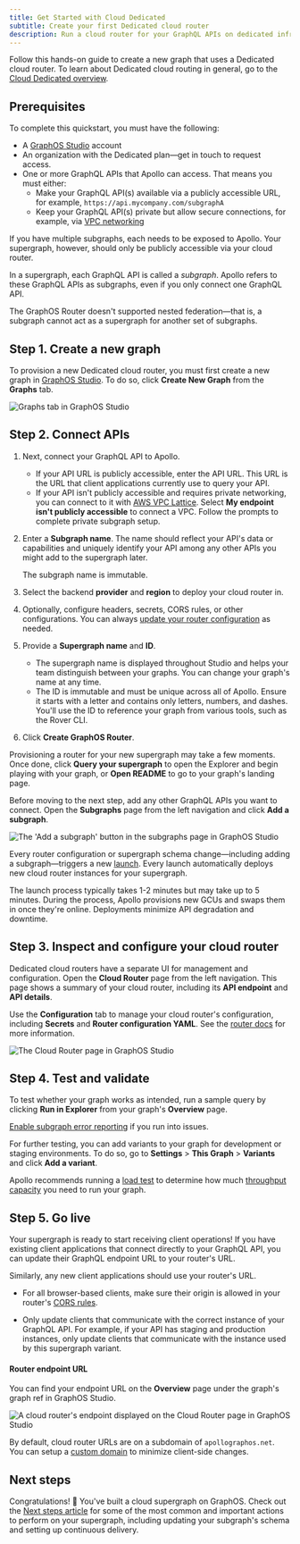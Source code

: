 ```yaml
---
title: Get Started with Cloud Dedicated
subtitle: Create your first Dedicated cloud router
description: Run a cloud router for your GraphQL APIs on dedicated infrastructure that Apollo provisions and manages.
---
```


<DedicatedPreview />

Follow this hands-on guide to create a new graph that uses a Dedicated cloud router.
To learn about Dedicated cloud routing in general, go to the [Cloud Dedicated overview](./).

## Prerequisites

To complete this quickstart, you must have the following:

- A [GraphOS Studio](https://studio.apollographql.com?referrer=docs-content) account
- An organization with the Dedicated plan—<TrackableLink href="https://www.apollographql.com/contact-sales?referrer=docs" eventName="content_contact_sales">get in touch</TrackableLink> to request access.
- One or more GraphQL APIs that Apollo can access. That means you must either:
  - Make your GraphQL API(s) available via a publicly accessible URL, for example, `https://api.mycompany.com/subgraphA`
  - Keep your GraphQL API(s) private but allow secure connections, for example, via [VPC networking](https://docs.aws.amazon.com/vpc/latest/peering/what-is-vpc-peering.html)

If you have multiple subgraphs, each needs to be exposed to Apollo. Your supergraph, however, should only be publicly accessible via your cloud router.

<Note>

In a supergraph, each GraphQL API is called a _subgraph_. Apollo refers to these GraphQL APIs as subgraphs, even if you only connect one GraphQL API.

The GraphOS Router doesn't supported nested federation—that is, a subgraph cannot act as a supergraph for another set of subgraphs.

</Note>

## Step 1. Create a new graph

To provision a new Dedicated cloud router, you must first create a new graph in [GraphOS Studio](https://studio.apollographql.com?referrer=docs-content). To do so, click **Create New Graph** from the **Graphs** tab.

<img
  className="screenshot"
  alt="Graphs tab in GraphOS Studio"
  src="../../img/cloud-dedicated/create-new-graph.png"
/>

## Step 2. Connect APIs

1. Next, connect your GraphQL API to Apollo.

   - If your API URL is publicly accessible, enter the API URL. This URL is the URL that client applications currently use to query your API.
   - If your API isn't publicly accessible and requires private networking, you can connect to it with [AWS VPC Lattice](./lattice). Select **My endpoint isn't publicly accessible** to connect a VPC. Follow the prompts to complete private subgraph setup.

2. Enter a **Subgraph name**. The name should reflect your API's data or capabilities and uniquely identify your API among any other APIs you might add to the supergraph later.

   <Note>

   The subgraph name is immutable.

   </Note>

3. Select the backend **provider** and **region** to deploy your cloud router in.
4. Optionally, configure headers, secrets, CORS rules, or other configurations. You can always [update your router configuration](#step-3-inspect-and-configure-your-cloud-router) as needed.
5. Provide a **Supergraph name** and **ID**.

   - The supergraph name is displayed throughout Studio and helps your team distinguish between your graphs. You can change your graph's name at any time.
   - The ID is immutable and must be unique across all of Apollo. Ensure it starts with a letter and contains only letters, numbers, and dashes. You'll use the ID to reference your graph from various tools, such as the Rover CLI.

6. Click **Create GraphOS Router**.

Provisioning a router for your new supergraph may take a few moments. Once done, click **Query your supergraph** to open the Explorer and begin playing with your graph, or **Open README** to go to your graph's landing page.

Before moving to the next step, add any other GraphQL APIs you want to connect. Open the **Subgraphs** page from the left navigation and click **Add a subgraph**.

<img
  className="screenshot"
  alt="The 'Add a subgraph' button in the subgraphs page in GraphOS Studio"
  src="../../img/cloud-dedicated/add-a-subgraph.jpg"
/>

Every router configuration or supergraph schema change—including adding a subgraph—triggers a new [launch](/graphos/delivery/launches/). Every launch automatically deploys new cloud router instances for your supergraph.

<Note>

The launch process typically takes 1-2 minutes but may take up to 5 minutes. During the process, Apollo provisions new GCUs and swaps them in once they're online. Deployments minimize API degradation and downtime.

</Note>

## Step 3. Inspect and configure your cloud router

Dedicated cloud routers have a separate UI for management and configuration. Open the **Cloud Router** page from the left navigation. This page shows a summary of your cloud router, including its **API endpoint** and **API details**.

Use the **Configuration** tab to manage your cloud router's configuration, including **Secrets** and **Router configuration YAML**. See the [router docs](/router/configuration/overview) for more information.

<img
  className="screenshot"
  alt="The Cloud Router page in GraphOS Studio"
  src="../../img/router/cloud-router-configuration.jpg"
/>

## Step 4. Test and validate

To test whether your graph works as intended, run a sample query by clicking **Run in Explorer** from your graph's **Overview** page.

[Enable subgraph error reporting](./lattice-troubleshooting/#enable-subgraph-error-inclusion) if you run into issues.

For further testing, you can add variants to your graph for development or staging environments. To do so, go to **Settings** > **This Graph** > **Variants** and click **Add a variant**.

Apollo recommends running a [load test](./throughput#loud-testing) to determine how much [throughput capacity](./throughput) you need to run your graph.

## Step 5. Go live

Your supergraph is ready to start receiving client operations! If you have existing client applications that connect directly to your GraphQL API, you can update their GraphQL endpoint URL to your router's URL.

Similarly, any new client applications should use your router's URL.

<Note>

- For all browser-based clients, make sure their origin is allowed in your router's [CORS rules](#cors-rules).

- Only update clients that communicate with the correct instance of your GraphQL API. For example, if your API has staging and production instances, only update clients that communicate with the instance used by this supergraph variant.

</Note>

#### Router endpoint URL

You can find your endpoint URL on the **Overview** page under the graph's graph ref in GraphOS Studio.

<img
  className="screenshot"
  alt="A cloud router's endpoint displayed on the Cloud Router page in GraphOS Studio"
  src="../../img/router/router-endpoint.jpg"
/>

<Note>

By default, cloud router URLs are on a subdomain of `apollographos.net`. You can setup a [custom domain](./custom-domains) to minimize client-side changes.

</Note>

## Next steps

Congratulations! 🎉 You've built a cloud supergraph on GraphOS. Check out the [Next steps article](../../quickstart/next-steps/) for some of the most common and important actions to perform on your supergraph, including updating your subgraph's schema and setting up continuous delivery.
